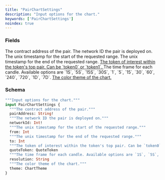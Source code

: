 ```yaml
---
title: "PairChartSettings"
description: "Input options for the chart."
keywords: ['PairChartSettings']
noindex: true
---
```


### Fields

<ResponseField name="pairAddress" type="String!" required>
  The contract address of the pair.
</ResponseField>

<ResponseField name="networkId" type="Int!" required>
  The network ID the pair is deployed on.
</ResponseField>

<ResponseField name="from" type="Int">
  The unix timestamp for the start of the requested range.
</ResponseField>

<ResponseField name="to" type="Int">
  The unix timestamp for the end of the requested range.
</ResponseField>

<a href="/api-reference/types/quotetoken">
  <ResponseField name="quoteToken" type="QuoteToken">
    The token of interest within the token's top pair. Can be `token0` or `token1`.
  </ResponseField>
</a>

<ResponseField name="resolution" type="String">
  The time frame for each candle. Available options are `1S`, `5S`, `15S`, `30S`, `1`, `5`, `15`, `30`, `60`, `240`, `720`, `1D`, `7D`.
</ResponseField>

<a href="/api-reference/types/charttheme">
  <ResponseField name="theme" type="ChartTheme">
    The color theme of the chart.
  </ResponseField>
</a>

### Schema


```graphql 
"""Input options for the chart."""
input PairChartSettings {
  """The contract address of the pair."""
  pairAddress: String!
  """The network ID the pair is deployed on."""
  networkId: Int!
  """The unix timestamp for the start of the requested range."""
  from: Int
  """The unix timestamp for the end of the requested range."""
  to: Int
  """The token of interest within the token's top pair. Can be `token0` or `token1`."""
  quoteToken: QuoteToken
  """The time frame for each candle. Available options are `1S`, `5S`, `15S`, `30S`, `1`, `5`, `15`, `30`, `60`, `240`, `720`, `1D`, `7D`."""
  resolution: String
  """The color theme of the chart."""
  theme: ChartTheme
}
```
